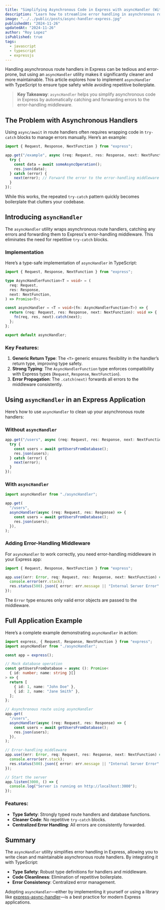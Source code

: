 ```yaml
---
title: "Simplifying Asynchronous Code in Express with asyncHandler (With TypeScript)"
description: "Learn how to streamline error handling in asynchronous route handlers using asyncHandler in Express with TypeScript. Simplify your code, ensure type safety, and enhance maintainability."
image: "../../public/posts/async-handler-express.jpg"
publishedAt: "2024-11-26"
updatedAt: "2024-11-26"
author: "Roy Lopez"
isPublished: true
tags:
  - javascript
  - typescript
  - expressjs
---
```


Handling asynchronous route handlers in Express can be tedious and error-prone, but using an `asyncHandler` utility makes it significantly cleaner and more maintainable. This article explores how to implement `asyncHandler` with TypeScript to ensure type safety while avoiding repetitive boilerplate.

> **Key Takeaway**: `asyncHandler` helps you simplify asynchronous code in Express by automatically catching and forwarding errors to the error-handling middleware.

## The Problem with Asynchronous Handlers

Using `async/await` in route handlers often requires wrapping code in `try-catch` blocks to manage errors manually. Here’s an example:

```typescript
import { Request, Response, NextFunction } from "express";

app.get("/example", async (req: Request, res: Response, next: NextFunction) => {
  try {
    const data = await someAsyncOperation();
    res.json(data);
  } catch (error) {
    next(error); // Forward the error to the error-handling middleware
  }
});
```

While this works, the repeated `try-catch` pattern quickly becomes boilerplate that clutters your codebase.

## Introducing `asyncHandler`

The `asyncHandler` utility wraps asynchronous route handlers, catching any errors and forwarding them to Express's error-handling middleware. This eliminates the need for repetitive `try-catch` blocks.

### Implementation

Here’s a type-safe implementation of `asyncHandler` in TypeScript:

```typescript
import { Request, Response, NextFunction } from "express";

type AsyncHandlerFunction<T = void> = (
  req: Request,
  res: Response,
  next: NextFunction,
) => Promise<T>;

const asyncHandler = <T = void>(fn: AsyncHandlerFunction<T>) => {
  return (req: Request, res: Response, next: NextFunction): void => {
    fn(req, res, next).catch(next);
  };
};

export default asyncHandler;
```

### Key Features:

1. **Generic Return Type**: The `<T>` generic ensures flexibility in the handler’s return type, improving type safety.
2. **Strong Typing**: The `AsyncHandlerFunction` type enforces compatibility with Express types (`Request`, `Response`, `NextFunction`).
3. **Error Propagation**: The `.catch(next)` forwards all errors to the middleware consistently.

## Using `asyncHandler` in an Express Application

Here’s how to use `asyncHandler` to clean up your asynchronous route handlers:

### Without `asyncHandler`

```typescript
app.get("/users", async (req: Request, res: Response, next: NextFunction) => {
  try {
    const users = await getUsersFromDatabase();
    res.json(users);
  } catch (error) {
    next(error);
  }
});
```

### With `asyncHandler`

```typescript
import asyncHandler from "./asyncHandler";

app.get(
  "/users",
  asyncHandler(async (req: Request, res: Response) => {
    const users = await getUsersFromDatabase();
    res.json(users);
  }),
);
```

### Adding Error-Handling Middleware

For `asyncHandler` to work correctly, you need error-handling middleware in your Express app:

```typescript
import { Request, Response, NextFunction } from "express";

app.use((err: Error, req: Request, res: Response, next: NextFunction) => {
  console.error(err.stack);
  res.status(500).json({ error: err.message || "Internal Server Error" });
});
```

The `Error` type ensures only valid error objects are passed to the middleware.

## Full Application Example

Here’s a complete example demonstrating `asyncHandler` in action:

```typescript
import express, { Request, Response, NextFunction } from "express";
import asyncHandler from "./asyncHandler";

const app = express();

// Mock database operation
const getUsersFromDatabase = async (): Promise<
  { id: number; name: string }[]
> => {
  return [
    { id: 1, name: "John Doe" },
    { id: 2, name: "Jane Smith" },
  ];
};

// Asynchronous route using asyncHandler
app.get(
  "/users",
  asyncHandler(async (req: Request, res: Response) => {
    const users = await getUsersFromDatabase();
    res.json(users);
  }),
);

// Error-handling middleware
app.use((err: Error, req: Request, res: Response, next: NextFunction) => {
  console.error(err.stack);
  res.status(500).json({ error: err.message || "Internal Server Error" });
});

// Start the server
app.listen(3000, () => {
  console.log("Server is running on http://localhost:3000");
});
```

### Features:

- **Type Safety**: Strongly typed route handlers and database functions.
- **Cleaner Code**: No repetitive `try-catch` blocks.
- **Centralized Error Handling**: All errors are consistently forwarded.

## Summary

The `asyncHandler` utility simplifies error handling in Express, allowing you to write clean and maintainable asynchronous route handlers. By integrating it with TypeScript:

- **Type Safety**: Robust type definitions for handlers and middleware.
- **Code Cleanliness**: Elimination of repetitive boilerplate.
- **Error Consistency**: Centralized error management.

Adopting `asyncHandler`—either by implementing it yourself or using a library like [express-async-handler](https://github.com/Abazhenov/express-async-handler)—is a best practice for modern Express applications.
